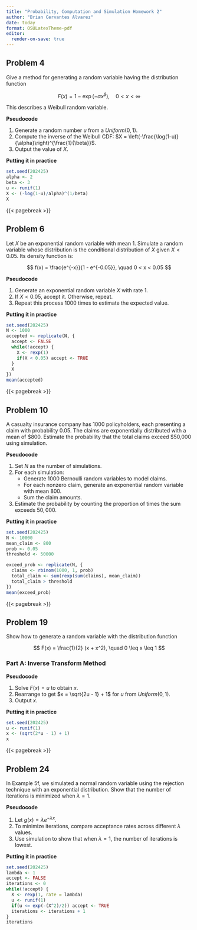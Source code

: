 ```yaml
---
title: "Probability, Computation and Simulation Homework 2"
author: "Brian Cervantes Alvarez"
date: today
format: OSULatexTheme-pdf
editor:
  render-on-save: true
---
```


## Problem 4

Give a method for generating a random variable having the distribution function

$$ F(x) = 1 - \exp(-\alpha x^\beta), \quad 0 < x < \infty $$

This describes a Weibull random variable.

**Pseudocode**

1.  Generate a random number $u$ from a $Uniform(0,1)$.
2.  Compute the inverse of the Weibull CDF: $X = \left(-\frac{\log(1-u)}{\alpha}\right)^{\frac{1}{\beta}}$.
3.  Output the value of $X$.

**Putting it in practice**

```r
set.seed(202425)
alpha <- 2
beta <- 3
u <- runif(1)
X <- (-log(1-u)/alpha)^(1/beta)
X
```

{{< pagebreak >}}

## Problem 6

Let $X$ be an exponential random variable with mean 1. Simulate a random variable whose distribution is the conditional distribution of $X$ given $X < 0.05$. Its density function is:

$$ f(x) = \frac{e^{-x}}{1 - e^{-0.05}}, \quad 0 < x < 0.05 $$

**Pseudocode**

1.  Generate an exponential random variable $X$ with rate 1.
2.  If $X < 0.05$, accept it. Otherwise, repeat.
3.  Repeat this process 1000 times to estimate the expected value.

**Putting it in practice**

```r
set.seed(202425)
N <- 1000
accepted <- replicate(N, {
  accept <- FALSE
  while(!accept) {
    X <- rexp(1)
    if(X < 0.05) accept <- TRUE
  }
  X
})
mean(accepted)
```

{{< pagebreak >}}

## Problem 10

A casualty insurance company has 1000 policyholders, each presenting a claim with probability 0.05. The claims are exponentially distributed with a mean of $800. Estimate the probability that the total claims exceed $50,000 using simulation.

**Pseudocode**

1.  Set $N$ as the number of simulations.
2.  For each simulation:
    -   Generate 1000 Bernoulli random variables to model claims.
    -   For each nonzero claim, generate an exponential random variable with mean $800$.
    -   Sum the claim amounts.
3.  Estimate the probability by counting the proportion of times the sum exceeds $50,000$.

**Putting it in practice**

```r
set.seed(202425)
N <- 10000
mean_claim <- 800
prob <- 0.05
threshold <- 50000

exceed_prob <- replicate(N, {
  claims <- rbinom(1000, 1, prob)
  total_claim <- sum(rexp(sum(claims), mean_claim))
  total_claim > threshold
})
mean(exceed_prob)
```

{{< pagebreak >}}

## Problem 19

Show how to generate a random variable with the distribution function

$$ F(x) = \frac{1}{2} (x + x^2), \quad 0 \leq x \leq 1 $$

### Part A: Inverse Transform Method

**Pseudocode**

1.  Solve $F(x) = u$ to obtain $x$.
2.  Rearrange to get $x = \sqrt{2u - 1} + 1$ for $u$ from $Uniform(0,1)$.
3.  Output $x$.

**Putting it in practice**

```r
set.seed(202425)
u <- runif(1)
x <- (sqrt(2*u - 1) + 1)
x
```

{{< pagebreak >}}

## Problem 24

In Example 5f, we simulated a normal random variable using the rejection technique with an exponential distribution. Show that the number of iterations is minimized when $\lambda = 1$.

**Pseudocode**

1.  Let $g(x) = \lambda e^{-\lambda x}$.
2.  To minimize iterations, compare acceptance rates across different $\lambda$ values.
3.  Use simulation to show that when $\lambda = 1$, the number of iterations is lowest.

**Putting it in practice**

```r
set.seed(202425)
lambda <- 1
accept <- FALSE
iterations <- 0
while(!accept) {
  X <- rexp(1, rate = lambda)
  u <- runif(1)
  if(u <= exp(-(X^2)/2)) accept <- TRUE
  iterations <- iterations + 1
}
iterations
```
